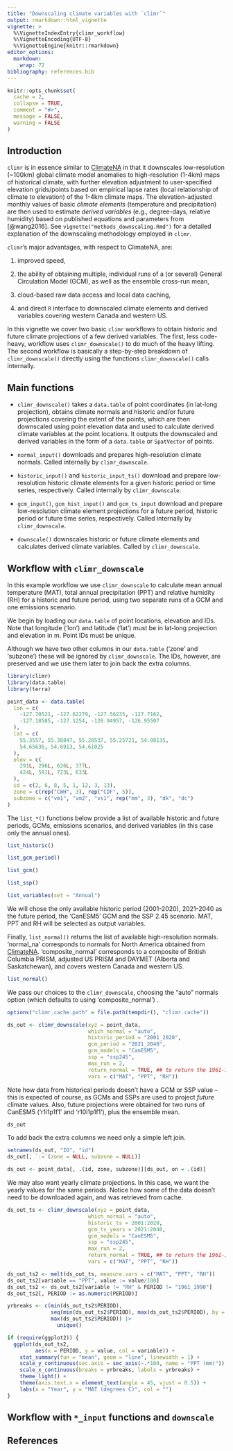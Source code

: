 ```yaml
---
title: "Downscaling climate variables with `climr`"
output: rmarkdown::html_vignette
vignette: >
  %\VignetteIndexEntry{climr_workflow}
  %\VignetteEncoding{UTF-8}
  %\VignetteEngine{knitr::rmarkdown}
editor_options: 
  markdown: 
    wrap: 72
bibliography: references.bib
---
```


```r
knitr::opts_chunk$set(
  cache = 2,
  collapse = TRUE,
  comment = "#>",
  message = FALSE,
  warning = FALSE
)
```

## Introduction

`climr` is in essence similar to [ClimateNA](climatena.ca) in that it
downscales low-resolution (\~100km) global climate model anomalies to
high-resolution (1-4km) maps of historical climate, with further
elevation adjustment to user-specified elevation grids/points based on
empirical lapse rates (local relationship of climate to elevation) of
the 1-4km climate maps. The elevation-adjusted monthly values of basic
*climate elements* (temperature and precipitation) are then used to
estimate *derived variables* (e.g., degree-days, relative humidity)
based on published equations and parameters from [@wang2016]. See
`vignette("methods_downscaling.Rmd")` for a detailed explanation of the
downscaling methodology employed in `climr`.

`climr`'s major advantages, with respect to ClimateNA, are:

1.  improved speed,

2.  the ability of obtaining multiple, individual runs of a (or several)
General Circulation Model (GCM), as well as the ensemble cross-run
mean,

3.  cloud-based raw data access and local data caching,

4.  and direct `R` interface to downscaled climate elements and derived
variables covering western Canada and western US.

In this vignette we cover two basic `climr` workflows to obtain historic
and future climate projections of a few derived variables. The first,
less code-heavy, workflow uses `climr_downscale()` to do much of the
heavy lifting. The second workflow is basically a step-by-step breakdown
of `climr_downscale()` directly using the functions `climr_downscale()`
calls internally.

## Main functions

-   `climr_downscale()` takes a `data.table` of point coordinates (in
lat-long projection), obtains climate normals and historic and/or
future projections covering the extent of the points, which are then
downscaled using point elevation data and used to calculate derived
climate variables at the point locations. It outputs the downscaled
and derived variables in the form of a `data.table` or `SpatVector`
of points.

-   `normal_input()` downloads and prepares high-resolution climate
normals. Called internally by `climr_downscale`.

-   `historic_input()` and `historic_input_ts()` download and prepare
low-resolution historic climate elements for a given historic period
or time series, respectively. Called internally by
`climr_downscale`.

-   `gcm_input()`, `gcm_hist_input()` and `gcm_ts_input` download and
prepare low-resolution climate element projections for a future
period, historic period or future time series, respectively. Called
internally by `climr_downscale`.

-   `downscale()` downscales historic or future climate elements and
calculates derived climate variables. Called by `climr_downscale`.

## Workflow with `climr_downscale`

In this example workflow we use `climr_downscale` to calculate mean annual 
temperature (MAT), total annual precipitation (PPT) and relative humidity (RH) 
for a historic and future period, using two separate
runs of a GCM and one emissions scenario.

<!--TODO: change coords for a "known" location in BC-->

We begin by loading our `data.table` of point locations, elevation and IDs. Note
that longitude ('lon') and latitude ('lat') must be in lat-long projection and 
elevation in m. Point IDs must be unique.

Although we have two other columns in our `data.table` ('zone' and 'subzone')
these will be ignored by `climr_downscale`. The IDs, however, are preserved and 
we use them later to join back the extra columns.

```r
library(climr)
library(data.table)
library(terra)

point_data <- data.table(
  lon = c(
    -127.70521, -127.62279, -127.56235, -127.7162,
    -127.18585, -127.1254, -126.94957, -126.95507
  ),
  lat = c(
    55.3557, 55.38847, 55.28537, 55.25721, 54.88135,
    54.65636, 54.6913, 54.61025
  ),
  elev = c(
    291L, 296L, 626L, 377L, 
    424L, 591L, 723L, 633L
  ),
  id = c(2, 6, 8, 5, 1, 12, 3, 13),
  zone = c(rep("CWH", 3), rep("CDF", 5)),
  subzone = c("vm1", "vm2", "vs1", rep("mm", 3), "dk", "dc")
)
```


The `list_*()` functions below provide a list of available historic and future periods,
GCMs, emissions scenarios, and derived variables (in this case only the annual ones).

```r
list_historic()
```

```r
list_gcm_period()
```

```r
list_gcm()
```

```r
list_ssp()
```

```r
list_variables(set = "Annual")
```

We will chose the only available historic period (2001-2020), 2021-2040 as the future period, the 'CanESM5' GCM and the SSP 2.45 scenario. MAT, PPT and RH will be selected as output variables.

Finally, `list_normal()` returns the list of available high-resolution normals. 
'normal_na' corresponds to normals for North America obtained from 
[ClimateNA](climatena.ca). 'composite_normal' corresponds to a composite of 
British Columbia PRISM, adjusted US PRISM and DAYMET (Alberta and Saskatchewan),
and covers western Canada and western US. 

```r
list_normal()
```

We pass our choices to the `climr_downscale`, choosing the "auto" normals option 
(which defaults to using 'composite_normal') <!--THIS STILL NEEDS TO BE IMPLEMENTED-->.

```r
options("climr.cache.path" = file.path(tempdir(), "climr.cache"))
```

```r
ds_out <- climr_downscale(xyz = point_data, 
                          which_normal = "auto", 
                          historic_period = "2001_2020",
                          gcm_period = "2021_2040",
                          gcm_models = "CanESM5",
                          ssp = "ssp245",
                          max_run = 2,
                          return_normal = TRUE, ## to return the 1961-1990 normals period
                          vars = c("MAT", "PPT", "RH"))
```

Note how data from historical periods doesn't have a GCM or SSP value -- this is
expected of course, as GCMs and SSPs are used to project *future* climate values.
Also, future projections were obtained for two runs of CanESM5 ('r1i1p1f1' and 
'r10i1p1f1'), plus the ensemble mean.

```r
ds_out
```

To add back the extra columns we need only a simple left join.

<!--TODO: this won't be necessary after merge of #107-->
```r
setnames(ds_out, "ID", "id")
ds_out[, `:=`(zone = NULL, subzone = NULL)]
```

```r
ds_out <- point_data[, .(id, zone, subzone)][ds_out, on = .(id)]
```

We may also want yearly climate projections. In this case, we want the yearly values
for the same periods. Notice how some of the data doesn't need to be downloaded again,
and was retrieved from cache.

```r
ds_out_ts <- climr_downscale(xyz = point_data, 
                          which_normal = "auto", 
                          historic_ts = 2001:2020,
                          gcm_ts_years = 2021:2040,
                          gcm_models = "CanESM5",
                          ssp = "ssp245",
                          max_run = 2,
                          return_normal = TRUE, ## to return the 1961-1990 normals period
                          vars = c("MAT", "PPT", "RH"))
```


```r
ds_out_ts2 <- melt(ds_out_ts, measure.vars = c("MAT", "PPT", "RH"))
ds_out_ts2[variable == "PPT", value := value/100]
ds_out_ts2 <- ds_out_ts2[variable != "RH" & PERIOD != "1961_1990"]
ds_out_ts2[, PERIOD := as.numeric(PERIOD)]

yrbreaks <- c(min(ds_out_ts2$PERIOD), 
              seq(min(ds_out_ts2$PERIOD), max(ds_out_ts2$PERIOD), by = 5), 
              max(ds_out_ts2$PERIOD)) |>
                unique()

if (require(ggplot2)) {
  ggplot(ds_out_ts2, 
         aes(x = PERIOD, y = value, col = variable)) +
    stat_summary(fun = "mean", geom = "line", linewidth = 1) +
    scale_y_continuous(sec.axis = sec_axis(~.*100, name = "PPT (mm)")) +
    scale_x_continuous(breaks = yrbreaks, labels = yrbreaks) +
    theme_light() +
    theme(axis.text.x = element_text(angle = 45, vjust = 0.5)) +
    labs(x = "Year", y = "MAT (degrees C)", col = "")
}
```


<!--TODO SpatVector output--> 

## Workflow with `*_input` functions and `downscale`
<!--TODO SpatVector output--> 

## References
